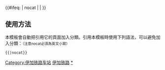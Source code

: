 {{鐵道路線|
| 模板名稱 = 伊加铁路
| 名稱 = [[伊加铁路]]
| 代表色 = #0033c9
| Logo = [[File:China Railways.svg|17px]]
| 背景顏色 = #FFFFFF
| 車站列表 = [[伊图里河站|伊图-{}-里河]] - [[伊东站 (内蒙古自治区)|伊东]] - [[大其哈拉站|大其哈拉]] - [[觉苟旬站|觉苟旬]] - [[喀喇其站|喀喇其]] - [[库布春站|库布春]] - [[银阿站|银阿]] - [[克一河站|克一河]] - [[莫冷阁站|莫冷阁]] - [[索图罕站|索图罕]] - [[甘河站|甘河]] - [[吉文站|吉文]] - [[铁古牙站|铁古牙]] - [[布苏里站|布苏里]] - [[阿里河站|阿里河]] - [[齐奇岭站|齐奇岭]] - [[加格达奇站|加格达奇]]
}}<includeonly>{{#ifeq: {{{1}}} | nocat | <!--空--> | [[Category:伊加铁路车站]] }}</includeonly><noinclude>

==使用方法==
本模板會自動把引用它的頁面加入分類。引用本模板時使用下列語法，可以避免加入分類：<small>（注意nocat必須為英文小寫）</small>
 <nowiki>{{</nowiki>{{PAGENAME}}<nowiki>|nocat}}</nowiki>
[[Category:中國鐵路路線模板|伊加铁路]]
[[Category:伊加铁路车站|*]]
</noinclude>